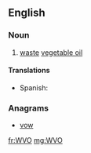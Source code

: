 ==English==

===Noun===
{{en-noun|?}}

# [[waste]] [[vegetable oil]]

====Translations====
{{trans-top|waste vegetable oil}}
* Spanish: {{t|es|aceite vegetal usado|m}}
{{trans-mid}}
{{trans-bottom}}

===Anagrams===
* [[vow#English|vow]]

[[fr:WVO]]
[[mg:WVO]]